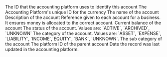 <ResponseField name="platform_id" type="string" required>
  The ID that the accounting platform uses to identify this account
</ResponseField>

<ResponseField name="currency_id" type="string">
  The Accounting Platform's unique ID for the currency
</ResponseField>

<ResponseField name="name" type="string">
  The name of the account
</ResponseField>

<ResponseField name="description" type="string">
  Description of the account
</ResponseField>

<ResponseField name="nominal_code" type="string">
  Reference given to each account for a business. It ensures money is allocated to the correct account.
</ResponseField>

<ResponseField name="current_balance" type="float">
  Current balance of the account
</ResponseField>

<ResponseField name="status" type="enum">
  The status of the account. Values are: `ACTIVE`, `ARCHIVED`, `UNKNOWN`
</ResponseField>

<ResponseField name="category" type="enum">
  The category of the account. Values are: `ASSET`, `EXPENSE`, `LIABILITY`, `INCOME`,`EQUITY`, `BANK`, `UNKNOWN`.
</ResponseField>

<ResponseField name="sub_category" type="string">
  The sub category of the account
</ResponseField>

<ResponseField name="parent_account_id" type="string">
  The platform ID of the parent account
</ResponseField>

<ResponseField name="updated_at" type="date">
  Date the record was last updated in the accounting platform.
</ResponseField>
